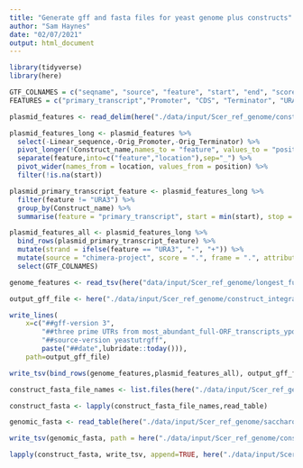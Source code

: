 ```yaml
---
title: "Generate gff and fasta files for yeast genome plus constructs"
author: "Sam Haynes"
date: "02/07/2021"
output: html_document
---
```


```r
library(tidyverse)
library(here)

GTF_COLNAMES = c("seqname", "source", "feature", "start", "end", "score", "strand", "frame", "attribute")
FEATURES = c("primary_transcript","Promoter", "CDS", "Terminator", "URA3", "M1", "M2", "M3")
```

```r
plasmid_features <- read_delim(here("./data/input/Scer_ref_genome/construct_integrated_genome/plasmid_features.csv"), ";")

plasmid_features_long <- plasmid_features %>% 
  select(-Linear_sequence,-Orig_Promoter,-Orig_Terminator) %>% 
  pivot_longer(!Construct_name,names_to = "feature", values_to = "position") %>% 
  separate(feature,into=c("feature","location"),sep="_") %>% 
  pivot_wider(names_from = location, values_from = position) %>%
  filter(!is.na(start))

plasmid_primary_transcript_feature <- plasmid_features_long %>%
  filter(feature != "URA3") %>%
  group_by(Construct_name) %>%
  summarise(feature = "primary_transcript", start = min(start), stop = max(stop))

plasmid_features_all <- plasmid_features_long %>%
  bind_rows(plasmid_primary_transcript_feature) %>%
  mutate(strand = ifelse(feature == "URA3", "-", "+")) %>%
  mutate(source = "chimera-project", score = ".", frame = ".", attribute = paste0("ID=", Construct_name), seqname = Construct_name, end = stop) %>%
  select(GTF_COLNAMES)

genome_features <- read_tsv(here("data/input/Scer_ref_genome/longest_full-ORF_ypd_plus_other_fixed_UTR_length_transcripts.gff"), comment="#", col_names = GTF_COLNAMES)

output_gff_file <- here("./data/input/Scer_ref_genome/construct_integrated_genome/longest_full_ORF_with_constructs.gff")

write_lines(
    x=c("##gff-version 3", 
        "##three prime UTRs from most_abundant_full-ORF_transcripts_ypd.gff3",
        "##source-version yeastutrgff",
        paste("##date",lubridate::today())),
    path=output_gff_file)

write_tsv(bind_rows(genome_features,plasmid_features_all), output_gff_file, append = TRUE)

```

```r
construct_fasta_file_names <- list.files(here("./data/input/Scer_ref_genome/construct_integrated_genome/linearized_plasmids/"), full.names = TRUE)

construct_fasta <- lapply(construct_fasta_file_names,read_table)

genomic_fasta <- read_table(here("./data/input/Scer_ref_genome/saccharomyces_cerevisiae_R64-2-1_20150113_chrnames.fsa"))

write_tsv(genomic_fasta, path = here("./data/input/Scer_ref_genome/construct_integrated_genome/saccharomyces_cerevisiae_R64_with_construct.fa"), col_names = TRUE)

lapply(construct_fasta, write_tsv, append=TRUE, here("./data/input/Scer_ref_genome/construct_integrated_genome/saccharomyces_cerevisiae_R64_with_construct.fa"), col_names = TRUE)


```